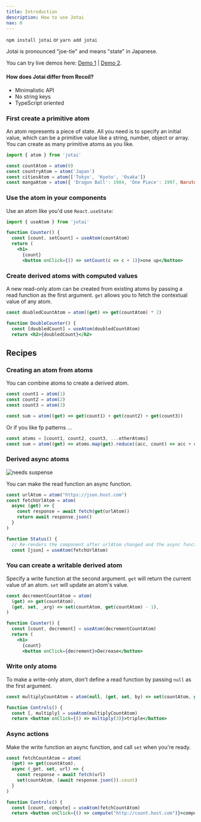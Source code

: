 ```yaml
---
title: Introduction
description: How to use Jotai
nav: 0
---
```


`npm install jotai` or `yarn add jotai`

Jotai is pronounced "joe-tie" and means "state" in Japanese.

You can try live demos here:
[Demo 1](https://codesandbox.io/s/jotai-demo-47wvh) |
[Demo 2](https://codesandbox.io/s/jotai-demo-forked-x2g5d).

#### How does Jotai differ from Recoil?

- Minimalistic API
- No string keys
- TypeScript oriented

### First create a primitive atom

An atom represents a piece of state. All you need is to specify an initial
value, which can be a primitive value like a string, number, object or
array. You can create as many primitive atoms as you like.

```jsx
import { atom } from 'jotai'

const countAtom = atom(0)
const countryAtom = atom('Japan')
const citiesAtom = atom(['Tokyo', 'Kyoto', 'Osaka'])
const mangaAtom = atom({ 'Dragon Ball': 1984, 'One Piece': 1997, Naruto: 1999 })
```

### Use the atom in your components

Use an atom like you'd use `React.useState`:

```jsx
import { useAtom } from 'jotai'

function Counter() {
  const [count, setCount] = useAtom(countAtom)
  return (
    <h1>
      {count}
      <button onClick={() => setCount(c => c + 1)}>one up</button>
```

### Create derived atoms with computed values

A new read-only atom can be created from existing atoms by passing a read
function as the first argument. `get` allows you to fetch the contextual value
of any atom.

```jsx
const doubledCountAtom = atom((get) => get(countAtom) * 2)

function DoubleCounter() {
  const [doubledCount] = useAtom(doubledCountAtom)
  return <h2>{doubledCount}</h2>
```

## Recipes

### Creating an atom from atoms

You can combine atoms to create a derived atom.

```jsx
const count1 = atom(1)
const count2 = atom(2)
const count3 = atom(3)

const sum = atom((get) => get(count1) + get(count2) + get(count3))
```

Or if you like fp patterns ...

```jsx
const atoms = [count1, count2, count3, ...otherAtoms]
const sum = atom((get) => atoms.map(get).reduce((acc, count) => acc + count))
```

### Derived async atoms

<img src="https://img.shields.io/badge/-needs_suspense-black" alt="needs suspense" />

You can make the read function an async function.

```jsx
const urlAtom = atom("https://json.host.com")
const fetchUrlAtom = atom(
  async (get) => {
    const response = await fetch(get(urlAtom))
    return await response.json()
  }
)

function Status() {
  // Re-renders the component after urlAtom changed and the async function above concludes
  const [json] = useAtom(fetchUrlAtom)
```

### You can create a writable derived atom

Specify a write function at the second argument. `get` will return the current
value of an atom. `set` will update an atom's value.

```jsx
const decrementCountAtom = atom(
  (get) => get(countAtom),
  (get, set, _arg) => set(countAtom, get(countAtom) - 1),
)

function Counter() {
  const [count, decrement] = useAtom(decrementCountAtom)
  return (
    <h1>
      {count}
      <button onClick={decrement}>Decrease</button>
```

### Write only atoms

To make a write-only atom, don't define a read function by passing `null` as the
first argument.

```jsx
const multiplyCountAtom = atom(null, (get, set, by) => set(countAtom, get(countAtom) * by))

function Controls() {
  const [, multiply] = useAtom(multiplyCountAtom)
  return <button onClick={() => multiply(3)}>triple</button>
```

### Async actions

Make the write function an async function, and call `set` when you're ready.

```jsx
const fetchCountAtom = atom(
  (get) => get(countAtom),
  async (_get, set, url) => {
    const response = await fetch(url)
    set(countAtom, (await response.json()).count)
  }
)

function Controls() {
  const [count, compute] = useAtom(fetchCountAtom)
  return <button onClick={() => compute("http://count.host.com")}>compute</button>
```

